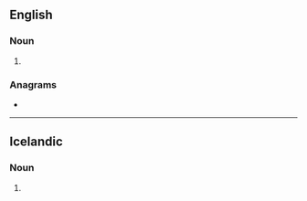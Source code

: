 ==English==

===Noun===
{{head|en|noun form}}

# {{plural of|logan|lang=en}}

===Anagrams===
* {{anagrams|en|a=aglnos|Anglos|anglos|langos|longas|slogan}}

----

==Icelandic==

===Noun===
{{is-noun form}}

# {{inflection of|is|logi||def|gen|s}}
